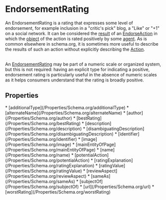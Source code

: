   
# EndorsementRating

An EndorsementRating is a rating that expresses some level of endorsement, for example inclusion in a "critic's pick" blog, a
"Like" or "+1" on a social network. It can be considered the <a class="localLink" href="/result">result</a> of an <a class="localLink" href="/EndorseAction">EndorseAction</a> in which the <a class="localLink" href="/object">object</a> of the action is rated positively by
some <a class="localLink" href="/agent">agent</a>. As is common elsewhere in schema.org, it is sometimes more useful to describe the results of such an action without explicitly describing the <a class="localLink" href="/Action">Action</a>.<br/><br/>

An <a class="localLink" href="/EndorsementRating">EndorsementRating</a> may be part of a numeric scale or organized system, but this is not required: having an explicit type for indicating a positive,
endorsement rating is particularly useful in the absence of numeric scales as it helps consumers understand that the rating is broadly positive.

## Properties

<Grid>
* [additionalType](/Properties/Schema.org/additionalType)
* [alternateName](/Properties/Schema.org/alternateName)
* [author](/Properties/Schema.org/author)
* [bestRating](/Properties/Schema.org/bestRating)
* [description](/Properties/Schema.org/description)
* [disambiguatingDescription](/Properties/Schema.org/disambiguatingDescription)
* [identifier](/Properties/Schema.org/identifier)
* [image](/Properties/Schema.org/image)
* [mainEntityOfPage](/Properties/Schema.org/mainEntityOfPage)
* [name](/Properties/Schema.org/name)
* [potentialAction](/Properties/Schema.org/potentialAction)
* [ratingExplanation](/Properties/Schema.org/ratingExplanation)
* [ratingValue](/Properties/Schema.org/ratingValue)
* [reviewAspect](/Properties/Schema.org/reviewAspect)
* [sameAs](/Properties/Schema.org/sameAs)
* [subjectOf](/Properties/Schema.org/subjectOf)
* [url](/Properties/Schema.org/url)
* [worstRating](/Properties/Schema.org/worstRating)
</Grid>

